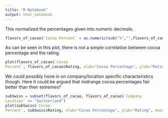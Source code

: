 ```yaml
---
title: "R Notebook"
output: html_notebook
---
```

This normalized the percentages given into numeric decimals.
```r
flavors_of_cacao$`Cocoa Percent` = as.numeric(sub("%","",flavors_of_cacao$`Cocoa Percent`))/100

```

As can be seen in this plot, there is not a simple correlation between cocoa percentage and the rating.

```r
plot(flavors_of_cacao$`Cocoa
Percent`, flavors_of_cacao$Rating, xlab="Cocoa Percentage", ylab="Rating", main = "All Data")
```

We could possibly hone in on company/location specific characteristics though. Here it could be argued that midrange cocoa percentages fair better than their extremes?
```r
subSwiss = subset(flavors_of_cacao, flavors_of_cacao$`Company
Location` == "Switzerland")
plot(subSwiss$`Cocoa
Percent`, subSwiss$Rating, xlab="Cocao Percentage", ylab="Rating", main ="Swiss Based Chocolate Companies")
```

